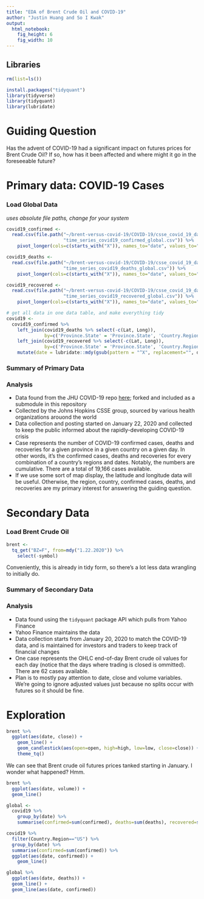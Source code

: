 ```yaml
---
title: "EDA of Brent Crude Oil and COVID-19"
author: "Justin Huang and So I Kwak"
output: 
  html_notebook:
    fig_height: 6
    fig_width: 10
---
```


## Libraries

```r
rm(list=ls())

install.packages("tidyquant")
library(tidyverse)
library(tidyquant)
library(lubridate)
```

# Guiding Question

Has the advent of COVID-19 had a significant impact on futures prices for Brent Crude Oil? If so, how has it been affected and where might it go in the foreseeable future?

# Primary data: COVID-19 Cases

### Load Global Data 

*uses absolute file paths, change for your system*
```r
covid19_confirmed <- 
  read.csv(file.path("~/brent-versus-covid-19/COVID-19/csse_covid_19_data/csse_covid_19_time_series",
                     "time_series_covid19_confirmed_global.csv")) %>%
    pivot_longer(cols=c(starts_with("X")), names_to="date", values_to="confirmed")

covid19_deaths <- 
  read.csv(file.path("~/brent-versus-covid-19/COVID-19/csse_covid_19_data/csse_covid_19_time_series",
                     "time_series_covid19_deaths_global.csv")) %>%
    pivot_longer(cols=c(starts_with("X")), names_to="date", values_to="deaths")

covid19_recovered <- 
  read.csv(file.path("~/brent-versus-covid-19/COVID-19/csse_covid_19_data/csse_covid_19_time_series",
                     "time_series_covid19_recovered_global.csv")) %>%
    pivot_longer(cols=c(starts_with("X")), names_to="date", values_to="recovered")

# get all data in one data table, and make everything tidy
covid19 <-
  covid19_confirmed %>%
    left_join(covid19_deaths %>% select(-c(Lat, Long)), 
              by=c('Province.State' = 'Province.State', 'Country.Region' = 'Country.Region', 'date'='date')) %>%
    left_join(covid19_recovered %>% select(-c(Lat, Long)),
              by=c('Province.State' = 'Province.State', 'Country.Region' = 'Country.Region', 'date'='date')) %>%
    mutate(date = lubridate::mdy(gsub(pattern = "^X", replacement="", date)))
```

### Summary of Primary Data

### Analysis

* Data found from the JHU COVID-19 repo [here](https://github.com/CSSEGISandData/COVID-19); forked and included as a submodule in this repository
* Collected by the Johns Hopkins CSSE group, sourced by various health organizations arouond the world
* Data collection and posting started on January 22, 2020 and collected to keep the public informed about the rapidly-developing COVID-19 crisis
* Case represents the number of COVID-19 confirmed cases, deaths and recoveries for a given province in a given country on a given day. In other words, it's the confirmed cases, deaths and recoveries for every combination of a country's regions and dates. Notably, the numbers are cumulative. There are a total of 19,166 cases available.
* If we use some sort of map display, the latitude and longitude data will be useful. Otherwise, the region, country, confirmed cases, deaths, and recoveries are my primary interest for answering the guiding question.

# Secondary Data

### Load Brent Crude Oil
```r
brent <- 
  tq_get("BZ=F", from=mdy("1.22.2020")) %>%
    select(-symbol)
```

Conveniently, this is already in tidy form, so there's a lot less data wrangling to initially do.

### Summary of Secondary Data

### Analysis

* Data found using the `tidyquant` package API which pulls from Yahoo Finance
* Yahoo Finance maintains the data
* Data collection starts from January 20, 2020 to match the COVID-19 data, and is maintained for investors and traders to keep track of financial changes
* One case represents the OHLC end-of-day Brent crude oil values for each day (notice that the days where trading is closed is ommitted). There are 62 cases available.
* Plan is to mostly pay attention to date, close and volume variables. We're going to ignore adjusted values just because no splits occur with futures so it should be fine.

# Exploration

```r
brent %>%
  ggplot(aes(date, close)) +
    geom_line() +
    geom_candlestick(aes(open=open, high=high, low=low, close=close)) +
    theme_tq()
```

We can see that Brent crude oil futures prices tanked starting in January. I wonder what happened? Hmm.

```r
brent %>%
  ggplot(aes(date, volume)) +
  geom_line()
```

```r
global <- 
  covid19 %>%
    group_by(date) %>%
    summarise(confirmed=sum(confirmed), deaths=sum(deaths), recovered=sum(recovered))

covid19 %>%
  filter(Country.Region=="US") %>%
  group_by(date) %>%
  summarise(confirmed=sum(confirmed)) %>%
  ggplot(aes(date, confirmed)) +
    geom_line()
```

```r
global %>%
  ggplot(aes(date, deaths)) +
  geom_line() +
  geom_line(aes(date, confirmed))
```

